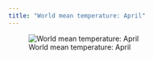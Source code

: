 ```yaml
---
title: "World mean temperature: April"
---
```


![World mean temperature: April](images/tmean_4.png)